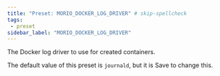 ```yaml
---
title: "Preset: MORIO_DOCKER_LOG_DRIVER" # skip-spellcheck
tags:
 - preset
sidebar_label: "MORIO_DOCKER_LOG_DRIVER"
---
```


The Docker log driver to use for created containers.

<Note>

The default value of this preset is `journald`, but it is <Label style="success">Save</Label> to change this.

</Note>
